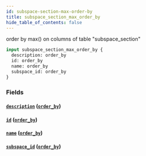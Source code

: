 ```yaml
---
id: subspace-section-max-order-by
title: subspace_section_max_order_by
hide_table_of_contents: false
---
```



order by max() on columns of table "subspace_section"

```graphql
input subspace_section_max_order_by {
  description: order_by
  id: order_by
  name: order_by
  subspace_id: order_by
}
```


### Fields

#### [`description`](#) ([`order_by`](../enums/order-by))




#### [`id`](#) ([`order_by`](../enums/order-by))




#### [`name`](#) ([`order_by`](../enums/order-by))




#### [`subspace_id`](#) ([`order_by`](../enums/order-by))






